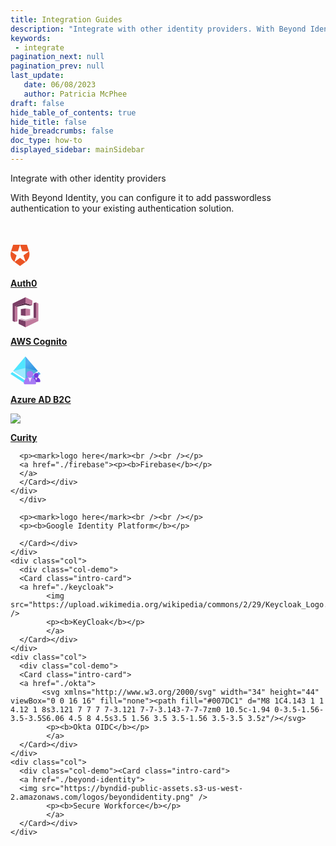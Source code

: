 ```yaml
---
title: Integration Guides
description: "Integrate with other identity providers. With Beyond Identity, you can configure it to add passwordless authentication to your existing authentication solution."
keywords: 
 - integrate
pagination_next: null
pagination_prev: null
last_update: 
   date: 06/08/2023
   author: Patricia McPhee
draft: false
hide_table_of_contents: true
hide_title: false
hide_breadcrumbs: false
doc_type: how-to
displayed_sidebar: mainSidebar
---
```



Integrate with other identity providers

With Beyond Identity, you can configure it to add passwordless authentication to your existing authentication solution. 


<Row>
  <Col span={6}>
    <Alert message="In progress" type="info" />
  </Col>
</Row>
<br />

<Alert
message="Action items"
description="@Patricia to fix this pages's web responsiveness."
type="error"
/>

<section class="index-container">

<section class="other-cards">
      <div class="container">
  <div class="row row--no-gutters">
    <div class="col">
      <div class="col-demo"><Card class="intro-card">
      <a href="./auth0">
            <svg width="34" height="44" viewBox="0 0 100 100" fill="none" xmlns="http://www.w3.org/2000/svg" {...props}>
                  <path xmlns="http://www.w3.org/2000/svg" d="M71.0809 80.9699L61.0704 50.1567L87.2753 31.1184H54.883L44.8715 0.30583L44.8683 0.297468H77.2655L87.2795 31.1149L87.2802 31.1142L87.2885 31.1097C93.1039 48.9877 87.1143 69.3222 71.0809 80.9696V80.9699ZM18.6593 80.9699L18.6513 80.9759L44.8631 100.019L71.0809 80.9706L44.8715 61.9267L18.6596 80.9699H18.6593ZM2.45895 31.1104C-3.663 49.9563 3.44327 69.9257 18.6544 80.9738L18.6569 80.964L28.669 50.1525L2.46975 31.1177H34.8544L44.8662 0.305482L44.8683 0.297119H12.4694L2.4586 31.1104H2.45895Z" fill="#EB5424"/>
            </svg>
            <p><b>Auth0</b></p>
            </a>
      </Card></div>
    </div>
    <div class="col">
      <div class="col-demo"><Card class="intro-card">
      <a href="./aws-cognito">
            <svg xmlns="http://www.w3.org/2000/svg" width="48" height="48" viewBox="0 0 256 299" preserveAspectRatio="xMidYMid"><path d="M208.752 58.061l25.771-6.636.192.283.651 155.607-.843.846-5.31.227-20.159-3.138-.302-.794V58.061M59.705 218.971l.095.007 68.027 19.767.173.133.296.236-.096 59.232-.2.252-68.295-33.178v-46.449" fill="#7A3E65"/><path d="M208.752 204.456l-80.64 19.312-40.488-9.773-27.919 4.976L128 238.878l105.405-28.537 1.118-2.18-25.771-3.705" fill="#CFB2C1"/><path d="M196.295 79.626l-.657-.749-66.904-19.44-.734.283-.672-.343L22.052 89.734l-.575.703.845.463 24.075 3.53.851-.289 80.64-19.311 40.488 9.773 27.919-4.977" fill="#512843"/><path d="M47.248 240.537l-25.771 6.221-.045-.149-1.015-155.026 1.06-1.146 25.771 3.704v146.396" fill="#C17B9E"/><path d="M82.04 180.403l45.96 5.391.345-.515.187-71.887-.532-.589-45.96 5.392v62.208" fill="#7A3E65"/><path d="M173.96 180.403L128 185.794v-72.991l45.96 5.392v62.208M196.295 79.626L128 59.72V0l68.295 33.177v46.449" fill="#C17B9E"/><path d="M128 0L0 61.793v175.011l21.477 9.954V90.437L128 59.72V0" fill="#7A3E65"/><path d="M234.523 51.425v156.736L128 238.878v59.72l128-61.794V61.793l-21.477-10.368" fill="#C17B9E"/></svg>
            <p><b>AWS Cognito</b></p>
            </a>
      </Card></div>
    </div>
    <div class="col">
      <div class="col-demo"><Card class="intro-card">
      <a href="./azure-ad-b2c">
            <svg xmlns="http://www.w3.org/2000/svg" id="ffd65ef0-46f1-4123-aa86-6c2243292f5f" width="48" height="48" viewBox="0 0 18 18"><defs><linearGradient id="ae0c4e08-2440-488c-bae1-6509c7a4ef07" x1="13.25" y1="12.83" x2="8.62" y2="4.06" gradientUnits="userSpaceOnUse"><stop offset="0" stop-color="#1988d9"/><stop offset="0.9" stop-color="#54aef0"/></linearGradient></defs><g><polygon points="1.01 10.01 8.93 15.14 16.99 9.99 18 11.16 8.93 17.01 0 11.17 1.01 10.01" fill="#50e6ff"/><polygon points="1.61 9.35 8.93 0.62 16.4 9.36 8.93 14.08 1.61 9.35" fill="#fff"/><polygon points="8.93 0.62 8.93 14.08 1.61 9.35 8.93 0.62" fill="#50e6ff"/><polygon points="8.93 0.62 8.93 14.08 16.4 9.36 8.93 0.62" fill="url(#ae0c4e08-2440-488c-bae1-6509c7a4ef07)"/><polygon points="8.93 7.57 16.4 9.36 8.93 14.08 8.93 7.57" fill="#53b1e0"/><polygon points="8.93 14.08 1.61 9.35 8.93 7.57 8.93 14.08" fill="#9cebff"/><polygon points="8.93 17.01 18 11.16 16.99 9.99 8.93 15.14 8.93 17.01" fill="#5ea0ef"/><path d="M17.45,16a.44.44,0,0,0,.44-.44v0a2.5,2.5,0,0,0-2.45-2.5c-1.53,0-2.32.95-2.47,2.5a.45.45,0,0,0,.39.49h4.09Z" fill="#773adc"/><path d="M15.44,13.38a1.35,1.35,0,0,1-.75-.22l.74,1.93.73-1.92A1.38,1.38,0,0,1,15.44,13.38Z" fill="#fff" opacity="0.8"/><circle cx="15.44" cy="12" r="1.38" fill="#773adc"/><path d="M14.68,17.38a.65.65,0,0,0,.66-.66v-.08c-.26-2.05-1.43-3.73-3.67-3.73S8.22,14.33,8,16.65a.65.65,0,0,0,.58.72h6.11Z" fill="#a67af4"/><path d="M11.7,13.4a2,2,0,0,1-1.11-.33L11.69,16l1.1-2.87A2,2,0,0,1,11.7,13.4Z" fill="#fff" opacity="0.8"/><circle cx="11.69" cy="11.34" r="2.06" fill="#a67af4"/></g></svg>
            <p><b>Azure AD B2C</b></p>
            </a>
      </Card></div>
    </div>
    <div class="col">
      <div class="col-demo"><Card class="intro-card">
            <a href="./curity">
            <img src="https://avatars.githubusercontent.com/u/22588857?s=200&v=4" />
            <p><b>Curity</b></p>
            </a>
      </Card></div>
    </div>
        <div class="col">
      <div class="col-demo"><Card class="intro-card">
      
      <p><mark>logo here</mark><br /><br /></p>
      <a href="./firebase"><p><b>Firebase</b></p>
      </a>
      </Card></div>
    </div>
      </div>
  <div class="row">
        <div class="col">
      <div class="col-demo"><Card class="intro-card">
      
      <p><mark>logo here</mark><br /><br /></p>
      <p><b>Google Identity Platform</b></p>
      
      </Card></div>
    </div>
    <div class="col">
      <div class="col-demo">
      <Card class="intro-card">
      <a href="./keycloak">
            <img src="https://upload.wikimedia.org/wikipedia/commons/2/29/Keycloak_Logo.png" />
            <p><b>KeyCloak</b></p>
            </a>
      </Card></div>
    </div>
    <div class="col">
      <div class="col-demo">
      <Card class="intro-card">
      <a href="./okta">
           <svg xmlns="http://www.w3.org/2000/svg" width="34" height="44" viewBox="0 0 16 16" fill="none"><path fill="#007DC1" d="M8 1C4.143 1 1 4.12 1 8s3.121 7 7 7 7-3.121 7-7-3.143-7-7-7zm0 10.5c-1.94 0-3.5-1.56-3.5-3.5S6.06 4.5 8 4.5s3.5 1.56 3.5 3.5-1.56 3.5-3.5 3.5z"/></svg>
            <p><b>Okta OIDC</b></p>
            </a>
      </Card></div>
    </div>
    <div class="col">
      <div class="col-demo"><Card class="intro-card">
      <a href="./beyond-identity">
      <img src="https://byndid-public-assets.s3-us-west-2.amazonaws.com/logos/beyondidentity.png" />
            <p><b>Secure Workforce</b></p>
            </a>
      </Card></div>
    </div>
  </div>
</div>
      </section>
</section>